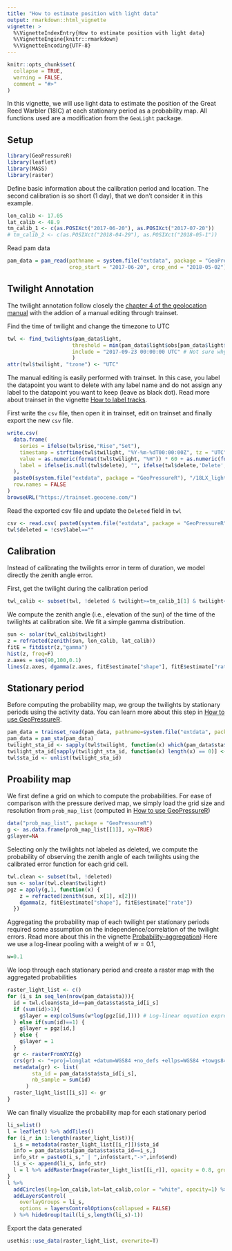```yaml
---
title: "How to estimate position with light data"
output: rmarkdown::html_vignette
vignette: >
  %\VignetteIndexEntry{How to estimate position with light data}
  %\VignetteEngine{knitr::rmarkdown}
  %\VignetteEncoding{UTF-8}
---
```


```r
knitr::opts_chunk$set(
  collapse = TRUE,
  warning = FALSE, 
  comment = "#>"
)
```

In this vignette, we will use light data to estimate the position of the Great Reed Warbler (18IC) at each stationary period as a probability map. All functions used are a modification from the `GeoLight` package. 

## Setup

```r
library(GeoPressureR)
library(leaflet)
library(MASS)
library(raster)
```

Define basic information about the calibration period and location. The second calibration is so short (1 day), that we don't consider it in this example.

```r
lon_calib <- 17.05	
lat_calib <- 48.9
tm_calib_1 <- c(as.POSIXct("2017-06-20"), as.POSIXct("2017-07-20"))
# tm_calib_2 <- c(as.POSIXct("2018-04-29"), as.POSIXct("2018-05-1"))
```

Read pam data

```r
pam_data = pam_read(pathname = system.file("extdata", package = "GeoPressureR"),
                    crop_start = "2017-06-20", crop_end = "2018-05-02")
```

## Twilight Annotation

The twilight annotation follow closely the [chapter 4 of the geolocation manual](https://geolocationmanual.vogelwarte.ch/twilight.html) with the addion of a manual editing through trainset.

Find the time of twilight and change the timezone to UTC
```r
twl <- find_twilights(pam_data$light, 
                     threshold = min(pam_data$light$obs[pam_data$light$obs>0]), # first light of the day
                     include = "2017-09-23 00:00:00 UTC" # Not sure why
                     )
attr(twl$twilight, "tzone") <- "UTC" 
```

The manual editing is easily performed with trainset. In this case, you label the datapoint you want to delete with any label name and do not assign any label to the datapoint you want to keep (leave as black dot). Read more about trainset in the vignette [How to label tracks](labeling_tracks.html#introduction-to-trainset).

First write the `csv` file, then open it in trainset, edit on trainset and finally export the new `csv` file.

```r
write.csv(
  data.frame(
    series = ifelse(twl$rise,"Rise","Set"),
    timestamp = strftime(twl$twilight, "%Y-%m-%dT00:00:00Z", tz = "UTC"),
    value = as.numeric(format(twl$twilight, "%H")) * 60 + as.numeric(format(twl$twilight, "%M")),
    label = ifelse(is.null(twl$delete), "", ifelse(twl$delete,'Delete',''))
  ),
  paste0(system.file("extdata", package = "GeoPressureR"), "/18LX_light.csv"),
  row.names = FALSE
)
browseURL("https://trainset.geocene.com/")
```

Read the exported csv file and update the `Deleted` field in `twl`

```r
csv <- read.csv( paste0(system.file("extdata", package = "GeoPressureR"), "/18LX_light-labeled.csv"))
twl$deleted = !csv$label==""
```

## Calibration

Instead of calibrating the twilights error in term of duration, we model directly the zenith angle error.

First, get the twilight during the calibration period
```r
twl_calib <- subset(twl, !deleted & twilight>=tm_calib_1[1] & twilight<=tm_calib_1[2])
```

We compute the zenith angle (i.e., elevation of the sun) of the time of the twilights at calibration site.  We fit a simple gamma distribution.

```r
sun <- solar(twl_calib$twilight)
z = refracted(zenith(sun, lon_calib, lat_calib)) 
fitE = fitdistr(z,"gamma")
hist(z, freq=F)
z.axes = seq(90,100,0.1)
lines(z.axes, dgamma(z.axes, fitE$estimate["shape"], fitE$estimate["rate"]), col="red")
```

## Stationary period

Before computing the probability map, we group the twilights by stationary periods using the activity data. You can learn more about this step in [How to use GeoPressureR](using-geopressurer.html#identifying-stationary-periods).

```r
pam_data = trainset_read(pam_data, pathname=system.file("extdata", package = "GeoPressureR"))
pam_data = pam_sta(pam_data)
twilight_sta_id <- sapply(twl$twilight, function(x) which(pam_data$sta$start < x & x < pam_data$sta$end))
twilight_sta_id[sapply(twilight_sta_id, function(x) length(x) == 0)] <- 0
twl$sta_id <- unlist(twilight_sta_id)
```

## Proability map

We first define a grid on which to compute the probabilities. For ease of comparison with the pressure derived map, we simply load the grid size and resolution from `prob_map_list` (computed in [How to use GeoPressureR](using-geopressurer.html#computing-the-map-of-pressure))
```r
data("prob_map_list", package = "GeoPressureR")
g <- as.data.frame(prob_map_list[[1]], xy=TRUE)
g$layer=NA
```

Selecting only the twilights not labeled as deleted, we compute the probability of observing the zenith angle of each twilights using the calibrated error function for each grid cell.

```r
twl.clean <- subset(twl, !deleted)
sun <- solar(twl.clean$twilight)
pgz = apply(g,1, function(x) {
    z = refracted(zenith(sun, x[1], x[2])) 
    dgamma(z, fitE$estimate["shape"], fitE$estimate["rate"])
  })
```

Aggregating the probability map of each twilight per stationary periods required some assumption on the independence/correlation of the twilight errors. Read more about this in the vignette [Probability-aggregation](Probability-aggregation.html))
Here we use a log-linear pooling with a weight of $w=0.1$,

```r
w=0.1
```

We loop through each stationary period and create a raster map with the aggregated probabilities

```r
raster_light_list <- c()
for (i_s in seq_len(nrow(pam_data$sta))){
  id = twl.clean$sta_id==pam_data$sta$sta_id[i_s]
  if (sum(id)>1){
    g$layer = exp(colSums(w*log(pgz[id,]))) # Log-linear equation express in log 
  } else if(sum(id)==1) {
    g$layer = pgz[id,]
  } else {
    g$layer = 1
  }
  gr <- rasterFromXYZ(g)
  crs(gr) <- "+proj=longlat +datum=WGS84 +no_defs +ellps=WGS84 +towgs84=0,0,0"
  metadata(gr) <- list(
        sta_id = pam_data$sta$sta_id[i_s],
        nb_sample = sum(id)
      )
  raster_light_list[[i_s]] <- gr
}
```

We can finally visualize the probability map for each stationary period

```r
li_s=list()
l = leaflet() %>% addTiles() 
for (i_r in 1:length(raster_light_list)){
  i_s = metadata(raster_light_list[[i_r]])$sta_id
  info = pam_data$sta[pam_data$sta$sta_id==i_s,]
  info_str = paste0(i_s," | ",info$start,"->",info$end)
  li_s <- append(li_s, info_str)
  l = l %>% addRasterImage(raster_light_list[[i_r]], opacity = 0.8, group=info_str) 
}
l %>% 
  addCircles(lng=lon_calib,lat=lat_calib,color = "white", opacity=1) %>% 
  addLayersControl(
    overlayGroups = li_s,
    options = layersControlOptions(collapsed = FALSE)
  ) %>% hideGroup(tail(li_s,length(li_s)-1))
```

Export the data generated

```r
usethis::use_data(raster_light_list, overwrite=T)
```

